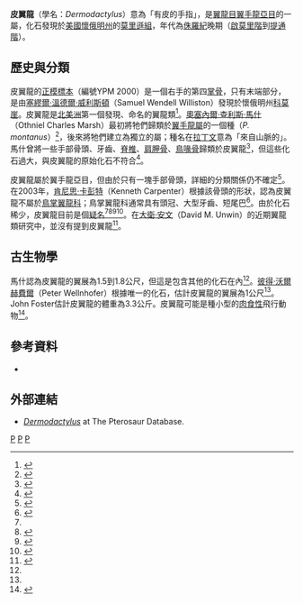 {{Automatic taxobox
| taxon = Dermodactylus
| authority = [[奧塞內爾·查利斯·馬什|Marsh]], 1881
| fossil_range = [[侏羅紀|侏羅紀]]晚期
| subdivision_ranks = [[種|種]]
| subdivision = 
*'''山皮翼龍 ''D. montanus''''' <br><small>([[奧塞內爾·查利斯·馬什|Marsh]], 1878) ([[模式種|模式種]])</small>
| synonyms =
[[翼手龍|山翼手龍]] ''Pterodactylus montanus'' <br><small>Marsh, 1878</small>
}}

'''皮翼龍'''（學名：''Dermodactylus''）意為「有皮的手指」，是[[翼龍目|翼龍目]][[翼手龍亞目|翼手龍亞目]]的一屬，化石發現於[[美國|美國]][[懷俄明州|懷俄明州]]的[[莫里遜組|莫里遜組]]，年代為[[侏羅紀|侏羅紀]]晚期（[[啟莫里階|啟莫里階]]到[[提通階|提通階]]）。

==歷史與分類==
皮翼龍的[[正模標本|正模標本]]（編號YPM 2000）是一個右手的第四[[掌骨|掌骨]]，只有末端部分，是由[[塞繆爾·溫德爾·威利斯頓|塞繆爾·溫德爾·威利斯頓]]（Samuel Wendell Williston）發現於懷俄明州[[科莫崖|科莫崖]]。皮翼龍是[[北美洲|北美洲]]第一個發現、命名的翼龍類<ref name=PW96a>{{cite book |last=Wellnhofer |first=Peter |title=The Illustrated Encyclopedia of Pterosaurs |url=https://archive.org/details/illustratedencyc0000well_v0o5 |origyear=1991 |year=1996 |publisher=Barnes and Noble Books |location=New York |isbn=0-7607-0154-7 |pages= p. 105 }}</ref>。[[奧塞內爾·查利斯·馬什|奧塞內爾·查利斯·馬什]]（Othniel Charles Marsh）最初將牠們歸類於[[翼手龍屬|翼手龍屬]]的一個種（''P. montanus''）<ref name=OCM78>{{cite journal |last=Marsh |first=Othniel Charles |year=1878 |title=New pterodactyl from the Jurassic of the Rocky Mountains |journal=American Journal of Science, series 3 |volume=16 |pages=233–234 }}</ref>，後來將牠們建立為獨立的屬；種名在[[拉丁文|拉丁文]]意為「來自山脈的」。馬什曾將一些手部骨頭、牙齒、[[脊椎|脊椎]]、[[肩胛骨|肩胛骨]]、[[鳥喙骨|鳥喙骨]]歸類於皮翼龍<ref name=OCM81>{{cite journal |last=Marsh |first=Othniel Charles |year=1881 |title=Note on American pterodactyls |journal=American Journal of Science, series 3 |volume=21 |pages=342–343 }}</ref>，但這些化石過大，與皮翼龍的原始化石不符合<ref name=PW78>{{cite book |last=Wellnhofer |first=Peter |title=Pterosauria |series=''Handbuch der Paläoherpetologie, Teil'' '''19''' |year=1978 |publisher=Gustav Fischer |location=Stuttgart |isbn=3437302698 |pages=p. 65 }}</ref>。

皮翼龍屬於翼手龍亞目，但由於只有一塊手部骨頭，詳細的分類關係仍不確定<ref name=PW96b>{{cite book |last=Wellnhofer |first=Peter |title=The Illustrated Encyclopedia of Pterosaurs |url=https://archive.org/details/illustratedencyc0000well_v0o5 |origyear=1991 |year=1996 |publisher=Barnes and Noble Books |location=New York |isbn=0-7607-0154-7 |pages= p. 107 }}</ref>。在2003年，[[肯尼思·卡彭特|肯尼思·卡彭特]]（Kenneth Carpenter）根據該骨頭的形狀，認為皮翼龍不屬於[[鳥掌翼龍科|鳥掌翼龍科]]；鳥掌翼龍科通常具有頭冠、大型牙齒、短尾巴<ref name=KCetal03>{{cite book |last=Carpenter |first=Kenneth |coauthors=Unwin, David M.; Cloward, Karen; Miles, Clifford A.; and Miles, Clark |chapter=A new scaphognathine pterosaur from the Upper Jurassic Formation of Wyoming, USA |editor=Buffetaut, Eric; and Mazin, Jean- Michel (eds.) |title=Evolution and Palaeobiology of Pterosaurs |year=2003 |series=''Geological Society of London, Special Publications'', '''217''' |publisher=Geological Society of London |location=London |pages=45-54 |url=https://scientists.dmns.org/sites/kencarpenter/PDFs%20of%20publications/Harpactognathus.pdf |isbn=1-86239-143-2 |accessdate=2007-03-02 }}{{dead link|date=2018年1月 |bot=InternetArchiveBot |fix-attempted=yes }}</ref>。由於化石稀少，皮翼龍目前是個[[疑名|疑名]]<ref name=KCetal03/><ref name=JC96>{{cite journal |last=Harris |first=Jerald D. |coauthors=Carpenter, Kenneth |year=1996 |title=A large pterodactyloid from the Morrison Formation (Late Jurassic) of Garden Park, Colorado |journal=Neues Jahrbuch für Geologie und Paläontologie Monatshefte |volume=8 |pages=473–484 |url=https://scientists.dmns.org/sites/kencarpenter/PDFs%20of%20publications/Kepodactylus.pdf |accessdate=2007-03-02 |archive-date=2007-09-27 |archive-url=https://web.archive.org/web/20070927214839/https://scientists.dmns.org/sites/kencarpenter/PDFs%20of%20publications/Kepodactylus.pdf |dead-url=yes }}</ref><ref name=DFG06>{{cite book |last=Glut |first=Donald F. |title=Dinosaurs: The Encyclopedia. 4th Supplement |year=2006 |publisher=McFarland & Company, Inc. |location=Jefferson, North Carolina |isbn=0-7864-2295-5 |pages=p. 598 |chapter=Dermodactylus }}</ref><ref name=KFS06>{{cite book |last=King |first=Lorin R. |coauthors=Foster, John R.; and Scheetz, Rodney D. |chapter=New pterosaur specimens from the Morrison Formation and a summary of the Late Jurassic pterosaur record of the Rocky Mountain region|editor=Foster, John R.; and Lucas, Spencer G. (eds.) |title=Paleontology and Geology of the Upper Morrison Formation |year=2006 |series=New Mexico Museum of Natural History and Science Bulletin, '''36''' |publisher=New Mexico Museum of Natural History and Science |location=Albuquerque, New Mexico |pages=149-161 }}</ref>。在[[大衛·安文|大衛·安文]]（David M. Unwin）的近期翼龍類研究中，並沒有提到皮翼龍<ref name=DMU06>{{cite book |last=Unwin |first=David M. |title=The Pterosaurs: From Deep Time |url=https://archive.org/details/pterosaursfromde00unwi |year=2006 |publisher=Pi Press |location=New York |isbn= 0-13-146308-X |pages=[https://archive.org/details/pterosaursfromde00unwi/page/1 1]-347 }}</ref>。

==古生物學==
馬什認為皮翼龍的翼展為1.5到1.8公尺，但這是包含其他的化石在內<ref name=OCM81/>。[[彼得·沃爾赫費爾|彼得·沃爾赫費爾]]（Peter Wellnhofer）根據唯一的化石，估計皮翼龍的翼展為1公尺<ref name=PW96a/>。John Foster估計皮翼龍的體重為3.3公斤。皮翼龍可能是種小型的[[肉食性|肉食性]]飛行動物<ref name=JF03>{{cite book |last=Foster |first=John R. |title=Paleoecological Analysis of the Vertebrate Fauna of the Morrison Formation (Upper Jurassic), Rocky Mountain Region, U.S.A. |year=2003 |series=New Mexico Museum of Natural History and Science Bulletin, '''23''' |publisher=New Mexico Museum of Natural History and Science |location=Albuquerque, New Mexico |pages=p. 37}}</ref>。

==參考資料==
{{reflist}}
*{{cite journal|title=A Second Jurassic Pterosaur from North America|url=https://archive.org/details/sim_journal-of-paleontology_1977-07_51_4/page/867|author=James A. Jensen, John H. Ostrom|journal=Journal of Paleontology |volume=51 |issue=4|date=July 1977|pages=867–870}}

==外部連結==
* [https://web.archive.org/web/20080517123013/http://www.pterosaur.co.uk/species/UJP/unclass/dermodactylus.htm ''Dermodactylus''] at The Pterosaur Database.
{{翼龍目|M.}}
{{Taxonbar|from=Q2197009}}

[[Category:翼手龍亞目|P]]
[[Category:侏羅紀翼龍類|P]]
[[Category:1881年描述的分类群|P]]